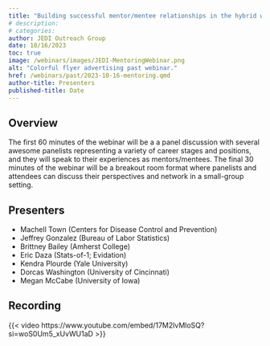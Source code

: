```yaml
---
title: "Building successful mentor/mentee relationships in the hybrid work era"
# description:
# categories:
author: JEDI Outreach Group
date: 10/16/2023
toc: true
image: /webinars/images/JEDI-MentoringWebinar.png
alt: "Colorful flyer advertising past webinar."
href: /webinars/past/2023-10-16-mentoring.qmd
author-title: Presenters
published-title: Date
---
```

## Overview

The first 60 minutes of the webinar will be a a panel discussion with several awesome panelists representing a variety of career stages and positions, and they will speak to their experiences as mentors/mentees. The final 30 minutes of the webinar will be a  breakout room format where panelists and attendees can discuss their perspectives and network in a small-group setting.


## Presenters

* Machell Town (Centers for Disease Control and Prevention)
* Jeffrey Gonzalez (Bureau of Labor Statistics)
* Brittney Bailey (Amherst College)
* Eric Daza (Stats-of-1; Evidation) 
* Kendra Plourde (Yale University)
* Dorcas Washington (University of Cincinnati)
* Megan McCabe (University of Iowa)

## Recording

<!-- ## When YouTube recording is ready, add in link. Click, share, embed, then extract link from iframe code -->
{{< video https://www.youtube.com/embed/17M2lvMloSQ?si=woS0Um5_xUvWU1aD >}}

<!-- ## Slides
[![](/webinars/images/incorporating-diversity.png){fig-alt="Title page from slide deck for the webinar, 'Incorporating Diversity, Equity, and Inclusion Principles in Biostatistics Courses: Two Case Studies'"}](https://drive.google.com/file/d/1mKil-a244bGMPzaV6TcpPY74asFbi6no/view){aria-label="Download the slides from the webinar, 'Incorporating Diversity, Equity, and Inclusion Principles in Biostatistics Courses: Two Case Studies'"} -->
